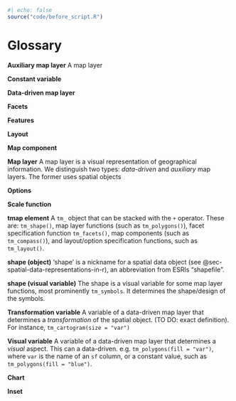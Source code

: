 ```r
#| echo: false
source("code/before_script.R")
```

# Glossary {#sec-glossary}

**Auxiliary map layer** A map layer 

**Constant variable**

**Data-driven map layer**

**Facets**

**Features** 

**Layout**

**Map component**

**Map layer** A map layer is a visual representation of geographical information. We distinguish two types: *data-driven* and *auxiliary* map layers. The former uses spatial objects

**Options**

**Scale function**

**tmap element** A `tm_` object that can be stacked with the `+` operator. These are: `tm_shape()`, map layer functions (such as `tm_polygons()`), facet specification function `tm_facets()`, map components (such as `tm_compass()`), and layout/option specification functions, such as `tm_layout()`. 

**shape (object)** 'shape' is a nickname for a spatial data object (see @sec-spatial-data-representations-in-r), an abbreviation from ESRIs "shapefile". 

**shape (visual variable)** The shape is a visual variable for some map layer functions, most prominently `tm_symbols`. It determines the shape/design of the symbols.

**Transformation variable** A variable of a data-driven map layer that determines a *transformation* of the spatial object. (TO DO: exact definition). For instance, `tm_cartogram(size = "var")`

**Visual variable** A variable of a data-driven map layer that determines a *visual* aspect. This can a data-driven. e.g. `tm_polygons(fill = "var")`, where `var` is the name of an `sf` column, or a constant value, such as `tm_polygons(fill = "blue")`.

**Chart**

**Inset**


